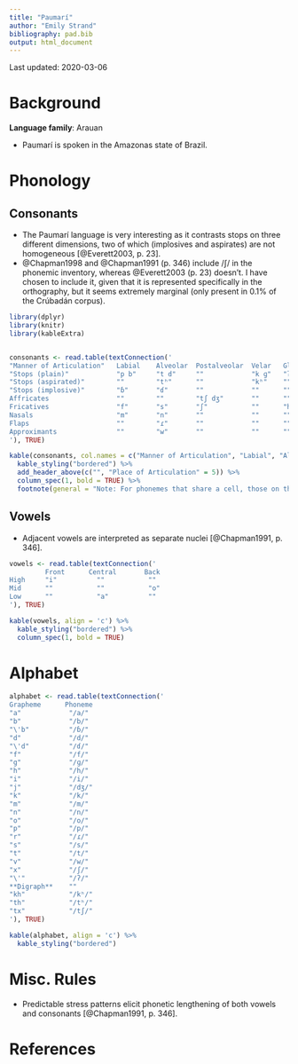 ```yaml
---
title: "Paumarí"
author: "Emily Strand"
bibliography: pad.bib
output: html_document
---
```


Last updated: 2020-03-06

# Background

**Language family**: Arauan

* Paumarí is spoken in the Amazonas state of Brazil.

# Phonology

## Consonants

* The Paumarí language is very interesting as it contrasts stops on three different dimensions, two of which (implosives and aspirates) are not homogeneous [@Everett2003, p. 23].
* @Chapman1998 and @Chapman1991 (p. 346) include /ʃ/ in the phonemic inventory, whereas @Everett2003 (p. 23) doesn't. I have chosen to include it, given that it is represented specifically in the orthography, but it seems extremely marginal (only present in 0.1% of the Crúbadán corpus).

```r

library(dplyr)
library(knitr)
library(kableExtra)


consonants <- read.table(textConnection('
"Manner of Articulation"   Labial    Alveolar  Postalveolar  Velar   Glottal
"Stops (plain)"            "p b"     "t d"     ""            "k ɡ"   "ʔ"
"Stops (aspirated)"        ""        "tʰ"      ""            "kʰ"    ""
"Stops (implosive)"        "ɓ"       "ɗ"       ""            ""      ""
Affricates                 ""        ""        "tʃ dʒ"       ""      ""
Fricatives                 "f"       "s"       "ʃ"           ""      "h"
Nasals                     "m"       "n"       ""            ""      ""
Flaps                      ""        "ɾ"       ""            ""      ""
Approximants               ""        "w"       ""            ""      ""
'), TRUE)

kable(consonants, col.names = c("Manner of Articulation", "Labial", "Alveolar", "Postalveolar", "Velar", "Glottal"), align = 'c') %>%
  kable_styling("bordered") %>%
  add_header_above(c("", "Place of Articulation" = 5)) %>%
  column_spec(1, bold = TRUE) %>%
  footnote(general = "Note: For phonemes that share a cell, those on the left are voiceless and those on the right are voiced.", general_title = "")
```

## Vowels

* Adjacent vowels are interpreted as separate nuclei [@Chapman1991, p. 346].

```r

vowels <- read.table(textConnection('
         Front      Central       Back
High     "i"          ""           ""         
Mid      ""           ""           "o"
Low      ""           "a"          ""
'), TRUE)

kable(vowels, align = 'c') %>%
  kable_styling("bordered") %>%
  column_spec(1, bold = TRUE)
```  

# Alphabet

```r

alphabet <- read.table(textConnection('
Grapheme      Phoneme
"a"            "/a/"
"b"            "/b/"
"\'b"          "/ɓ/"
"d"            "/d/"
"\'d"          "/ɗ/"
"f"            "/f/"
"g"            "/ɡ/"
"h"            "/h/"
"i"            "/i/"
"j"            "/dʒ/"
"k"            "/k/"
"m"            "/m/"
"n"            "/n/"
"o"            "/o/"
"p"            "/p/"
"r"            "/ɾ/"
"s"            "/s/"
"t"            "/t/"
"v"            "/w/"
"x"            "/ʃ/"
"\'"           "/ʔ/"
**Digraph**    ""
"kh"           "/kʰ/"
"th"           "/tʰ/"
"tx"           "/tʃ/"
'), TRUE)

kable(alphabet, align = 'c') %>%
  kable_styling("bordered")
```

# Misc. Rules

* Predictable stress patterns elicit phonetic lengthening of both vowels and consonants [@Chapman1991, p. 346].

# References
